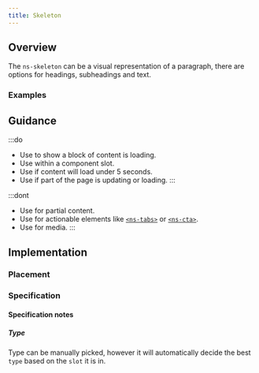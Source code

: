 ```yaml
---
title: Skeleton
---
```




## Overview

<CompDetails name={componentName} />

The `ns-skeleton` can be a visual representation of a paragraph, there are options for headings, subheadings and text.

### Examples

<Tabs>
  <TabItem label="Standard">
    <ExampleViewer type="standard" disableConfigure/>
  </TabItem>
  <TabItem label="Paragraph">
    <ExampleViewer type="standard-paragraph" disableConfigure/>
  </TabItem>
  <TabItem label="Heading">
    <ExampleViewer type="standard-heading" disableConfigure/>
  </TabItem>
  <TabItem label="Subheading">
    <ExampleViewer type="standard-subheading" disableConfigure/>
  </TabItem>
  <TabItem label="Text">
    <ExampleViewer type="standard-text" disableConfigure/>
  </TabItem>
</Tabs>

## Guidance

:::do
- Use to show a block of content is loading.
- Use within a component slot.
- Use if content will load under 5 seconds.
- Use if part of the page is updating or loading.
:::

:::dont
- Use for partial content.
- Use for actionable elements like [`<ns-tabs>`](/components/ns-tabs) or [`<ns-cta>`](/components/ns-cta).
- Use for media.
:::

## Implementation

### Placement

<Placement name={componentName} />

### Specification

<Specification name={componentName} />

#### Specification notes

##### Type

Type can be manually picked, however it will automatically decide the best `type` based on the `slot` it is in.

